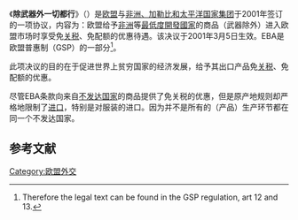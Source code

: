 《'''除武器外一切都行'''》（{{lang-en|'''Everything but arms'''}}）是[[欧盟|欧盟]]与[[非洲、加勒比和太平洋国家集团|非洲、加勒比和太平洋国家集团]]于2001年签订的一项协议，内容为：欧盟给予[[非洲|非洲]]等[[最低度開發國家|最低度開發國家]]的商品（武器除外）进入欧盟市场时享受免[[关税|关税]]、免配额的优惠待遇。该决议于2001年3月5日生效。EBA是欧盟普惠制（GSP）的一部分<ref>Therefore the legal text can be found in the GSP regulation, art 12 and 13.</ref>。

此项决议的目的在于促进世界上贫穷国家的经济发展，给予其出口产品免[[关税|关税]]、免配额的优惠。

尽管EBA条款向来自[[不发达国家|不发达国家]]的商品提供了免关税的优惠，但是原产地规则却严格地限制了[[进口|进口]]，特别是对服装的进口。因为并不是所有的（产品）生产环节都在同一个不发达国家。

== 参考文献 ==
{{Reflist}}

{{歐盟外交}}
[[Category:欧盟外交|Category:欧盟外交]]